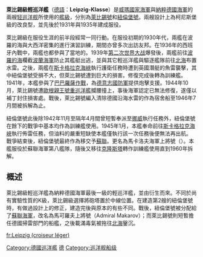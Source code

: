 {{unreferenced|time=2020-01-28T07:04:43+00:00}}
{{軍艦模板
|名稱= 萊比錫級 [[File:Flag_of_Weimar_Republic_(war).svg|30px]] [[File:War_Ensign_of_Germany_1938-1945.svg|30px]] [[File:Naval_Ensign_of_the_Soviet_Union_(1950-1991).svg|30px]]<br /><small>''Leipzig-Klasse''</small>
|圖片= 
|照片說明= 
|圖片2= [[File:Nurenberg-1.jpg|300px]]
|照片說明2= 紐倫堡號輕巡洋艦
|艦種= [[輕巡洋艦|輕巡洋艦]]
|艦名= 
|擁有國= [[File:Flag_of_Germany_(3-2_aspect_ratio).svg|25px]] [[威瑪共和國|威瑪共和國]]<br>[[File:Flag_of_Germany_1933.svg|25px]] [[纳粹德国|纳粹德国]]<br>[[File:Flag_of_USSR.svg|25px]] [[蘇聯|蘇聯]]
|同型= [[紐倫堡號輕巡洋艦|紐倫堡號輕巡洋艦]]<br/>[[萊比錫號輕巡洋艦|萊比錫號輕巡洋艦]]
|前型= {{Link-en|柯尼斯堡級輕巡洋艦|Königsberg-class cruiser (1927)|柯尼斯堡級輕巡洋艦}}
|次型= [[M級輕巡洋艦|M級輕巡洋艦]]
|綽號= 
|竣工= 1928–1934年
|結局= 全部除役
|基準= 8,380噸（萊比錫號）<BR>9,040噸（紐倫堡號）
|滿載= 
|長度= 177公尺（萊比錫號）<BR>181.3公尺（紐倫堡號）
|闊度= 16.3公尺
|吃水= 5.65公尺（萊比錫號）<BR>5.74公尺（紐倫堡號）
|引擎= 蒸氣鍋爐與柴油机<br />3轴
|出力= 12,400匹马力
|航速= 32节
|續航= 5,700海里/19节
|乘員= 850（萊比錫號）<BR>683–896（紐倫堡號）
|艦載機= 2架[[阿拉多_Ar196|阿拉多 Ar196]]
|裝備= 3座三聯裝150毫米C/25砲<BR>6門88毫米砲<BR>8門37毫米砲<BR>8門20毫米防空砲<BR>12門533毫米魚雷發射管<BR>120枚水雷
|裝甲= 
}}

'''萊比錫級輕巡洋艦'''（[[德語|德語]]：'''Leipzig-Klasse'''）是[[威瑪國家海軍|威瑪國家海軍]]與[[納粹德國海軍|納粹德國海軍]]的兩艘[[轻巡洋舰|轻巡洋舰]]所使用的[[船级|艦級]]，分別為[[萊比錫號輕巡洋艦|萊比錫號]]和[[紐倫堡號輕巡洋艦|紐倫堡號]]。兩艘設計上為柯尼斯堡級的改良型，並先後於1931年與1935年建成服役。

萊比錫級在服役生涯的前半段經常一同行動。在服役初期的1930年代，兩艦在波羅的海與大西洋密集的進行演習訓練，期間亦曾多次出訪友邦。在1936年的西班牙內戰中，兩艦也都參與了當地的{{le|不干预政策 (西班牙内战)|Non-intervention in the Spanish Civil War|非干预巡逻}}。1939年[[第二次世界大战|第二次世界大战]]爆發後，兩艦前往[[波羅的海|波羅的海]]欄截[[波蘭海軍|波蘭海軍]]防止其艦艇出逃，並與其它輕巡洋艦與驅逐艦隊前往[[北海_(大西洋)|北海]]布置水雷。之後，兩艦在[[斯卡格拉克海峽|斯卡格拉克海峽]]執行護衛任務時遭到英國潛艇的魚雷襲擊，其中紐倫堡號受損不大，但萊比錫號遭到巨大的損害。修復完成後轉為訓練艦。1941年，本艦參與了[[巴巴羅薩作戰|巴巴羅薩作戰]]，為[[德意志國防軍|德意志國防軍]]提供炮擊支援。1944年10月，萊比錫號遭[[歐根親王號重巡洋艦|歐根親王號重巡洋艦]]攔腰撞上，事後海軍認定已無法修復，遂僅以補丁封住損害處。戰後，萊比錫號編入清除德國沿海水雷的{{Link-en|德國掃雷管理局|German Mine Sweeping Administration}}作為宿舍船至1946年7月間被拆解為止。

紐倫堡號此後除1942年11月至隔年4月間曾短暫奉派至[[挪威|挪威]]執行任務外，紐倫堡號在餘下的戰爭中基本均作為訓練艦使用。1945年1月，本艦奉命前往[[斯卡格拉克海峽|斯卡格拉克海峽]]執行佈雷任務，但油料的嚴重短缺使本艦僅執行該一次任務後便無法再出航。
戰爭結束後，紐倫堡號最終作為{{Link-en|戰爭賠償|War reparations}}移交予[[蘇聯|蘇聯]]。更名為馬卡洛夫海軍上將號（{{lang|ru|''Адмирал Макаров''}}）。本艦服役於蘇聯海軍第八艦隊，隨後又移往[[克隆斯塔|克隆斯塔]]轉作訓練艦使用直到1960年拆解。

==概述==
萊比錫級輕巡洋艦為納粹德國海軍最後一級的輕巡洋艦，並由{{Link-en|柯尼斯堡級輕巡洋艦|Königsberg-class cruiser (1927)|柯尼斯堡級輕巡洋艦}}衍生而來。不同於尚有實驗性質的K級，萊比錫級選擇將砲塔置於中線位置。在建造第2艘的紐倫堡號時，有做過設計上的修正，建造完後與原本的有些不同。戰後，紐倫堡號被分配給了[[蘇聯海軍|蘇聯海軍]]，改名為馬可羅夫上將號（Admiral Makarov）；而萊比錫號則短暫擔任德國掃雷部門的船艦，之後載滿毒氣被拖往[[北海_(大西洋)|北海]]䥣沉。
{{Commonscat|Leipzig class cruiser}}
{{WWIIGermanShips}}
{{德國巡洋艦}}

[[Category:德國巡洋艦|Category:德國巡洋艦]]
[[Category:輕巡洋艦|德]]
[[Category:巡洋舰船级|Category:巡洋舰船级]]
[[fr:Leipzig_(croiseur_léger)|fr:Leipzig (croiseur léger)]]